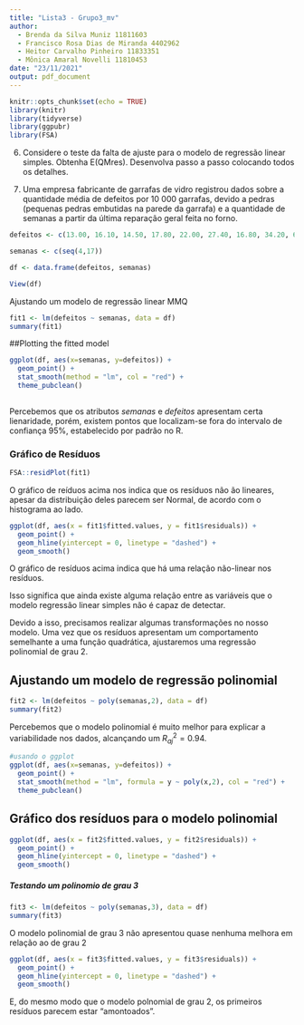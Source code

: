 ```yaml
---
title: "Lista3 - Grupo3_mv"
author: 
  - Brenda da Silva Muniz 11811603
  - Francisco Rosa Dias de Miranda 4402962
  - Heitor Carvalho Pinheiro 11833351
  - Mônica Amaral Novelli 11810453
date: "23/11/2021"
output: pdf_document
---
```


```r
knitr::opts_chunk$set(echo = TRUE)
library(knitr)
library(tidyverse)
library(ggpubr)
library(FSA)
```

6) Considere o teste da falta de ajuste para o modelo de regressão linear simples. Obtenha
E(QMres). Desenvolva passo a passo colocando todos os detalhes.

7) Uma empresa fabricante de garrafas de vidro registrou dados sobre a quantidade média de
defeitos por 10 000 garrafas, devido a pedras (pequenas pedras embutidas na parede da garrafa)
e a quantidade de semanas a partir da última reparação geral feita no forno.

```r
defeitos <- c(13.00, 16.10, 14.50, 17.80, 22.00, 27.40, 16.80, 34.20, 65.60, 49.20, 66.20,81.20,87.40, 114.50)

semanas <- c(seq(4,17))

df <- data.frame(defeitos, semanas)

View(df)
```

Ajustando um modelo de regressão linear MMQ

```r
fit1 <- lm(defeitos ~ semanas, data = df)
summary(fit1)
```
##Plotting the fitted model

```r
ggplot(df, aes(x=semanas, y=defeitos)) +
  geom_point() +
  stat_smooth(method = "lm", col = "red") +
  theme_pubclean()
  
```
Percebemos que os atributos *semanas* e *defeitos* apresentam certa lienaridade, porém, existem pontos que localizam-se fora do intervalo de confiança 95%, estabelecido por padrão no R.

### Gráfico de Resíduos

```r
FSA::residPlot(fit1)
```
O gráfico de reíduos acima nos indica que os resíduos não ão lineares, apesar da distribuição deles parecem ser Normal, de acordo com o histograma ao lado.

```r
ggplot(df, aes(x = fit1$fitted.values, y = fit1$residuals)) +
  geom_point() + 
  geom_hline(yintercept = 0, linetype = "dashed") +
  geom_smooth()
```
O gráfico de resíduos acima indica que há uma relação não-linear nos resíduos.

Isso significa que ainda existe alguma relação entre as variáveis que o modelo regressão linear simples não é capaz de detectar.

Devido a isso, precisamos realizar algumas transformações no nosso modelo. Uma vez que os resíduos apresentam um comportamento semelhante a uma função quadrática, ajustaremos uma regressão polinomial de grau 2.

## Ajustando um modelo de regressão polinomial

```r
fit2 <- lm(defeitos ~ poly(semanas,2), data = df)
summary(fit2)
```
Percebemos que o modelo polinomial é muito melhor para explicar a variabilidade nos dados, alcançando um $R^2_{aj} = 0.94$.

```r
#usando o ggplot
ggplot(df, aes(x=semanas, y=defeitos)) +
  geom_point() +
  stat_smooth(method = "lm", formula = y ~ poly(x,2), col = "red") +
  theme_pubclean()
```
## Gráfico dos resíduos para o modelo polinomial

```r
ggplot(df, aes(x = fit2$fitted.values, y = fit2$residuals)) +
  geom_point() + 
  geom_hline(yintercept = 0, linetype = "dashed") +
  geom_smooth()
```
##### Testando um polinomio de grau 3

```r
fit3 <- lm(defeitos ~ poly(semanas,3), data = df)
summary(fit3)
```
O modelo polinomial de grau 3 não apresentou quase nenhuma melhora em relação ao de grau 2
```r
ggplot(df, aes(x = fit3$fitted.values, y = fit3$residuals)) +
  geom_point() + 
  geom_hline(yintercept = 0, linetype = "dashed") +
  geom_smooth()
```
E, do mesmo modo que o modelo polnomial de grau 2, os primeiros resíduos parecem estar "amontoados".
